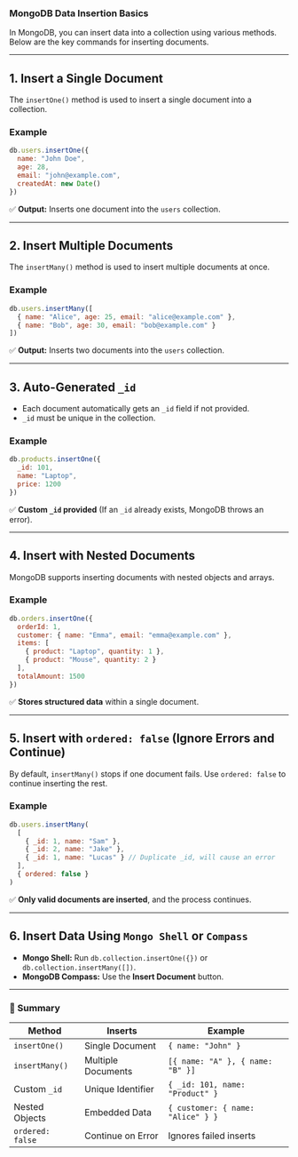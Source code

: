### **MongoDB Data Insertion Basics**  

In MongoDB, you can insert data into a collection using various methods. Below are the key commands for inserting documents.

---

## **1. Insert a Single Document**  
The `insertOne()` method is used to insert a single document into a collection.

### **Example**
```js
db.users.insertOne({
  name: "John Doe",
  age: 28,
  email: "john@example.com",
  createdAt: new Date()
})
```
✅ **Output:** Inserts one document into the `users` collection.

---

## **2. Insert Multiple Documents**  
The `insertMany()` method is used to insert multiple documents at once.

### **Example**
```js
db.users.insertMany([
  { name: "Alice", age: 25, email: "alice@example.com" },
  { name: "Bob", age: 30, email: "bob@example.com" }
])
```
✅ **Output:** Inserts two documents into the `users` collection.

---

## **3. Auto-Generated `_id`**  
- Each document automatically gets an `_id` field if not provided.
- `_id` must be unique in the collection.

### **Example**
```js
db.products.insertOne({
  _id: 101,
  name: "Laptop",
  price: 1200
})
```
✅ **Custom `_id` provided** (If an `_id` already exists, MongoDB throws an error).

---

## **4. Insert with Nested Documents**  
MongoDB supports inserting documents with nested objects and arrays.

### **Example**
```js
db.orders.insertOne({
  orderId: 1,
  customer: { name: "Emma", email: "emma@example.com" },
  items: [
    { product: "Laptop", quantity: 1 },
    { product: "Mouse", quantity: 2 }
  ],
  totalAmount: 1500
})
```
✅ **Stores structured data** within a single document.

---

## **5. Insert with `ordered: false` (Ignore Errors and Continue)**  
By default, `insertMany()` stops if one document fails. Use `ordered: false` to continue inserting the rest.

### **Example**
```js
db.users.insertMany(
  [
    { _id: 1, name: "Sam" },
    { _id: 2, name: "Jake" },
    { _id: 1, name: "Lucas" } // Duplicate _id, will cause an error
  ],
  { ordered: false }
)
```
✅ **Only valid documents are inserted**, and the process continues.

---

## **6. Insert Data Using `Mongo Shell` or `Compass`**
- **Mongo Shell:** Run `db.collection.insertOne({})` or `db.collection.insertMany([])`.
- **MongoDB Compass:** Use the **Insert Document** button.

---

### **📌 Summary**
| Method | Inserts | Example |
|--------|---------|---------|
| `insertOne()` | Single Document | `{ name: "John" }` |
| `insertMany()` | Multiple Documents | `[{ name: "A" }, { name: "B" }]` |
| Custom `_id` | Unique Identifier | `{ _id: 101, name: "Product" }` |
| Nested Objects | Embedded Data | `{ customer: { name: "Alice" } }` |
| `ordered: false` | Continue on Error | Ignores failed inserts |